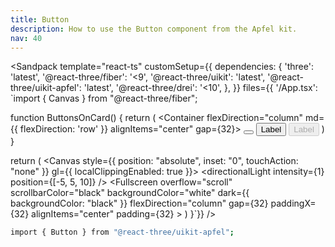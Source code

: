 ```yaml
---
title: Button
description: How to use the Button component from the Apfel kit.
nav: 40
---
```


<Sandpack
  template="react-ts"
  customSetup={{
    dependencies: {
      'three': 'latest',
      '@react-three/fiber': '<9',
      '@react-three/uikit': 'latest',
      '@react-three/uikit-apfel': 'latest',
      '@react-three/drei': '<10',
    },
  }}
  files={{
    '/App.tsx': `import { Canvas } from "@react-three/fiber";

function ButtonsOnCard() {
  return (
    <Container flexDirection="column" md={{ flexDirection: 'row' }} alignItems="center" gap={32}>
      <Card borderRadius={32} padding={16}>
        <Container flexDirection="column" justifyContent="space-between" alignItems="center" gapRow={16}>
          <Button variant="icon" size="xs">
            <SquareDashed />
          </Button>
          <Button variant="rect" size="sm" platter>
            <Text>Label</Text>
          </Button>
          <Button variant="rect" size="lg" disabled>
            <Text>Label</Text>
          </Button>
        </Container>
      </Card>
    </Container>
  )
}

  return (
    <Canvas style={{ position: "absolute", inset: "0", touchAction: "none" }} gl={{ localClippingEnabled: true }}>
      <ambientLight intensity={0.5} />
      <directionalLight intensity={1} position={[-5, 5, 10]} />
      <Defaults>
        <Fullscreen
          overflow="scroll"
          scrollbarColor="black"
          backgroundColor="white"
          dark={{ backgroundColor: "black" }}
          flexDirection="column"
          gap={32}
          paddingX={32}
          alignItems="center"
          padding={32}
        >
          <ButtonsOnCard />
        </Fullscreen>
      </Defaults>
    </Canvas>
  )
}`}}
/>

```bash
import { Button } from "@react-three/uikit-apfel";
```